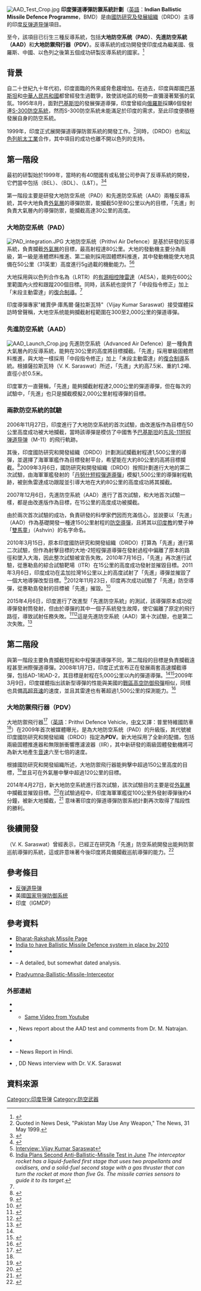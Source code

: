 {{noteTA|G1=Military}}
[[Image:AAD_Test_Crop.jpg|thumb]]
'''印度彈道導彈防禦系統計劃'''（[[英語|英語]]：'''Indian Ballistic Missile Defence Programme'''，BMD）是由[[國防研究及發展組織|國防研究及發展組織]]（DRDO）主導的印度[[反弹道导弹|反弹道导弹]]項目。

至今，該項目已衍生三種反導系統，包括'''大地防空系统（PAD）'''、'''先進防空系統（AAD）'''和'''大地防禦飛行器（PDV）'''。反導系統的成功開發使印度成為繼美國、俄羅斯、中國、以色列之後第五個成功研製反導系統的國家。<ref>{{cite press release | title = Development of Ballistic Missile Defence System: Year End Review | publisher = [[Ministry_of_Defence_(India)|Ministry of Defence]] | date = 28 December 2007 | url = http://pib.nic.in/release/release.asp?relid=34262 | accessdate = 26 January 2008 | archive-date = 2008-01-05 | archive-url = https://web.archive.org/web/20080105043512/http://pib.nic.in/release/release.asp?relid=34262 | dead-url = no }}</ref>

== 背景 ==
自二十世紀九十年代初，印度面臨的外來威脅愈趨增加。在過去，印度與鄰國[[巴基斯坦|巴基斯坦]]和[[中華人民共和國|中華人民共和國]]都曾經發生過戰爭，致使該地區的局勢一直彌漫著緊張的氣氛。1995年8月，面對[[巴基斯坦|巴基斯坦]]的發展彈道導彈，印度曾經向[[俄羅斯|俄羅斯]]採購6個發射連[[S-300导弹|S-300防空系統]]，然而S-300防空系統未能滿足於印度的需求，至此印度便積極發展自身的防空系統。

1999年，印度正式展開彈道導彈防禦系統的開發工作。<ref>Quoted in News Desk, "Pakistan May Use Any Weapon," The News, 31 May 1999.</ref>同時，{{link-en|印度國防研究和開發組織|Defence Research and Development Organisation}}（DRDO）也和[[以色列航太工業|以色列航太工業]]合作，其中項目的成功也離不開以色列的支持。

== 第一階段 ==
最初的研製始於1999年，當時約有40間國有或私營公司參與了反導系統的開發，它們當中包括{{link-en|巴拉特電子有限公司|Bharat Electronics}}（BEL）、{{link-en|巴拉特動力有限公司|Bharat Dynamics}}（BDL）、{{link-en|拉森特博洛|Larsen & Toubro}}（L&T）。<ref>{{Cite web |url=http://www.thehindubusinessline.com/2008/01/27/stories/2008012750100500.htm |title=The Hindu Business Line : 40 cos involved in making of missile killers |accessdate=2015-09-19 |archive-date=2012-09-18 |archive-url=https://archive.is/20120918091519/http://www.thehindubusinessline.com/2008/01/27/stories/2008012750100500.htm |dead-url=no }}</ref><ref name=ft>{{Cite news|url=http://www.hindu.com/thehindu/fline/fl2425/stories/20080104242512300.htm|title=Smashing hit|accessdate=6 February 2008|author=T.S. SUBRAMANIAN|date=22 December 2007 – 4 Jan 2008|work=Frontline|location=Chennai, India|archive-date=2011-08-17|archive-url=https://web.archive.org/web/20110817221339/http://www.hindu.com/thehindu/fline/fl2425/stories/20080104242512300.htm|dead-url=no}}</ref>

第一階段主要是研發大地防空系统（PAD）和先進防空系統（AAD）兩種反導系統，其中大地負責[[散逸层|外氣層]]的導彈防禦，能攔截50至80公里以內的目標，「先進」則負責大氣層內的導彈防禦，能攔截高達30公里的高度。

=== 大地防空系统（PAD） ===
[[Image:PAD_integration.JPG|thumb]]
大地防空系统（Prithvi Air Defence）是基於{{link-en|大地短程彈道導彈|Prithvi (missile)}}研發的反導系統，負責攔截[[散逸层|外氣層]]的目標，最高射程達80公里。大地的發動機主要分為兩級，第一級是液體燃料推進、第二級則採用固體燃料推進，其中發動機能使大地具備在50公里（31英里）高度進行5[[G力|g]]過載的機動能力。<ref name=vk>[http://www.defensenews.com/aero/story.php?id=2524130 Interview: Vijay Kumar Saraswat]{{dead link|date=December 2012}}</ref><ref>[http://www.space.com/spacenews/archive07/indbmd_0129.html India Plans Second Anti-Ballistic-Missile Test in June] {{Wayback|url=http://www.space.com/spacenews/archive07/indbmd_0129.html |date=20090711191002 }}''The interceptor rocket has a liquid-fuelled first stage that uses two propellants and oxidisers, and a solid-fuel second stage with a gas thruster that can turn the rocket at more than five Gs. The missile carries sensors to guide it to its target.''</ref>

大地採用與以色列合作名為{{link-en|劍魚遠程跟蹤雷達|Swordfish Long Range Tracking Radar}}（LRTR）的[[電子掃描陣列雷達#相位掃描：主動相位陣列|有源相控陣雷達]]（AESA），能夠在600公里範圍內火控和跟蹤200個目標。同時，該系統也提供了「中段指令修正」加上「末段主動雷達」的[[导弹制导#複合導引|復合制導]]。<ref name=vk/> 

印度導彈專家"維賈伊·庫馬爾·薩拉斯瓦特"（Vijay Kumar Saraswat）接受媒體採訪時曾聲稱，大地空系统能夠攔截射程範圍在300至2,000公里的彈道導彈。

=== 先進防空系統（AAD） ===
[[Image:AAD_Launch_Crop.jpg|thumb]]
先進防空系統（Advanced Air Defence）是一種負責大氣層內的反導系統，能夠在30公里的高度將目標攔截。「先進」採用單級固體燃料推進，與大地一樣採用「中段指令修正」加上「末段主動雷達」的[[导弹制导#複合導引|復合制導]]系統。根據薩拉斯瓦特（V. K. Saraswat）所述，「先進」大約高7.5米、重約1.2噸、直徑小於0.5米。

印度軍方一直聲稱，「先進」能夠攔截射程達2,000公里的彈道導彈，但在每次的試驗中，「先進」也只是攔截模擬2,000公里射程導彈的目標。

=== 兩款防空系統的試驗 ===
2006年11月27日，印度進行了大地防空系統的首次試驗，由{{link-en|大地-2短程彈道導彈|Prithvi (missile)#Prithvi II}}改進版作為目標在50公里高度成功被大地攔截，當時該導彈是模仿了中國售予[[巴基斯坦|巴基斯坦]]的[[东风-11短程弹道导弹|东风-11短程弹道导弹]]（M-11）的飛行軌跡。

其後，印度國防研究和開發組織（DRDO）計劃測試攔截射程達1,500公里的導彈，並選擇了海軍軍艦作為目標發射平台，希望能在大約80公里的高將目標攔截。<ref>{{Cite web |url=http://www.flonnet.com/stories/20090213260309700.htm |title=Missile shield |accessdate=2015-09-19 |archive-date=2009-01-31 |archive-url=https://web.archive.org/web/20090131052422/http://www.flonnet.com/stories/20090213260309700.htm |dead-url=yes }}</ref>2009年3月6日，國防研究和開發組織（DRDO）按照計劃進行大地的第二次試驗，由海軍軍艦發射的「[[丹努什短程彈道導彈|丹努什短程彈道導彈]]」模擬1,500公里的導彈射程軌跡，被劍魚雷達成功跟蹤並引導大地在大約80公里的高度成功將其攔截。

2007年12月6日，先進防空系統（AAD）進行了首次試驗，和大地首次試驗一樣，都是由{{link-en|大地-2短程彈道導彈|Prithvi (missile)#Prithvi II}}改進版作為目標，在15公里的高度成功被攔截。

由於兩次首次試驗的成功，負責研發的科學家們因而充滿信心，並說要以「先進」（AAD）作為基礎開發一種達150公里射程的[[防空導彈|防空導彈]]，且將其以[[印度教|印度教]]的雙子神「[[雙馬童|雙馬童]]」（Ashvin）的名字命名。

2010年3月15日，原本印度國防研究和開發組織（DRDO）打算為「先進」進行第二次試驗，但作為射擊目標的大地-2短程彈道導彈在發射過程中偏離了原本的路徑和墜入大海，因此整次試驗被宣告失敗。2010年7月16日，「先進」再次進行試驗，從惠勒島的綜合試驗靶場（ITR）在15公里的高度成功發射並摧毀目標。2011年3月6日，印度成功在孟加拉灣16公里以上的高度試射了「先進」導彈並摧毀了一個大地導彈改型目標。<ref>{{cite web |url=http://www.ndtv.com/article/india/interceptor-missile-test-fired-successfully-89715?pfrom=home-India |title=Interceptor missile test fired successfully |publisher=Ndtv.com |date=6 March 2011 |accessdate=6 December 2012 |archive-date=2012-10-04 |archive-url=https://web.archive.org/web/20121004152328/http://www.ndtv.com/article/india/interceptor-missile-test-fired-successfully-89715?pfrom=home-India |dead-url=no }}</ref>2012年11月23日，印度再次成功試驗了「先進」防空導彈，從惠勒島發射的目標被「先進」摧毀。<ref>{{cite news | url=http://defencenews.in/defence-news-internal.asp?get=new&id=1465 | title=India successfully test-fires AAD missile interceptor | date=23 November 2012 | deadurl=yes | archiveurl=https://web.archive.org/web/20130311002913/http://defencenews.in/defence-news-internal.asp?get=new&id=1465 | archivedate=2013年3月11日 | accessdate=2015年9月19日 }}</ref>

2015年4月6日，印度進行了改進型「先進防空系統」的測試，該導彈原本成功從導彈發射筒發射，但由於導彈的其中一個子系統發生故障，使它偏離了原定的飛行路徑，導致試射任務失敗。<ref>{{Cite web |url=http://www.business-standard.com/article/current-affairs/star-wars-setback-as-drdo-interceptor-missile-malfunctions-115040601007_1.html |title=Star Wars setback as DRDO interceptor missile malfunctions |access-date=2015-09-19 |archive-date=2020-10-24 |archive-url=https://web.archive.org/web/20201024153033/https://www.business-standard.com/article/current-affairs/star-wars-setback-as-drdo-interceptor-missile-malfunctions-115040601007_1.html |dead-url=no }}</ref><ref>{{Cite web |url=http://www.thehindu.com/news/national/intercepter-missile-test-odisha-coast-wheeler-island-drdo/article7073662.ece?ref=sliderNews |title=Interceptor missile test off Odisha coast fails |access-date=2015-09-19 |archive-date=2016-01-23 |archive-url=https://web.archive.org/web/20160123001117/http://www.thehindu.com/news/national/intercepter-missile-test-odisha-coast-wheeler-island-drdo/article7073662.ece?ref=sliderNews |dead-url=no }}</ref>這是先進防空系統（AAD）第十次試驗，也是第二次失敗。<ref>{{cite news|title=印度拦截导弹再失败美俄之盾威力又如何|url=http://world.huanqiu.com/hot/2015-04/6223774.html|date=2015-04-18|accessdate=2015-09-19|archive-date=2016-03-04|archive-url=https://web.archive.org/web/20160304095402/http://world.huanqiu.com/hot/2015-04/6223774.html|dead-url=no}}</ref>

== 第二階段 ==
與第一階段主要負責攔截短程和中程彈道導彈不同，第二階段的目標是負責攔截遠程甚至洲際彈道導彈。2008年1月7日，印度正式宣布正在發展兩套高速攔截導彈，包括AD-1和AD-2，其目標是射程在5,000公里以內的彈道導彈。<ref name=PDV_2/><ref>{{cite web |url=http://www.hindu.com/thehindu/holnus/008200801071858.htm |title=India to develop high speed interceptors |work=The Hindu |date=7 January 2008 |accessdate=6 December 2012 |archive-date=2012-11-05 |archive-url=https://web.archive.org/web/20121105191155/http://www.hindu.com/thehindu/holnus/008200801071858.htm |dead-url=no }}</ref>2009年3月9日，印度媒體指出該新型導彈的性能與美國的[[戰區高空防御飛彈|戰區高空防御飛彈]]相似，同樣也具備[[高超音速|高超音速]]的速度，並且其雷達也有著超過1,500公里的探測能力。<ref>{{cite web|url=http://indiatoday.intoday.in/index.php?option=com_content&task=view&id=31874&sectionid=4&issueid=96&Itemid=1 |title=DRDO readies shield against Chinese ICBMs |work=India Today |date=9 March 2009 |accessdate=6 December 2012}}</ref>

=== 大地防禦飛行器（PDV） ===
大地防禦飛行器<ref>{{cite news|title=印度進行新型攔截彈高空反導試驗|url=http://d.wanfangdata.com.cn/periodical/junssl201409012|date=2014-09-02|accessdate=2015-09-19|archive-date=2016-08-15|archive-url=https://web.archive.org/web/20160815212516/http://d.wanfangdata.com.cn/periodical/junssl201409012|dead-url=no}}</ref>（[[英語|英語]]：Prithvi Defence Vehicle，[[中文|中文]]又譯：普里特維國防車<ref name=PDV_1/>）在2009年首次被媒體曝光，是為大地防空系统（PAD）的升級版，其代號被印度國防研究和開發組織（DRDO）指定為'''PDV'''。新大地採用了全新的配備，包括兩級固體推進器和無限脈衝響應濾波器（IIR），其中新研發的兩級固體發動機將可為新大地產生[[音速|音速]]六至七倍的速度。

根據國防研究和開發組織所述，大地防禦飛行器能夠擊中超過150公里高度的目標，<ref name=PDV_2>{{cite news|title=印度反導系統難擋中巴“導彈雨”|url=http://hk.crntt.com/doc/1023/3/2/3/102332384.html?coluid=59&kindid=0&docid=102332384&mdate=1207100315|date=2012-12-07|accessdate=2015-09-19|archive-date=2016-03-04|archive-url=https://web.archive.org/web/20160304094859/http://hk.crntt.com/doc/1023/3/2/3/102332384.html?coluid=59&kindid=0&docid=102332384&mdate=1207100315|dead-url=no}}</ref>並且可在外氣層中擊中超過120公里的目標。

2014年4月27日，新大地防空系統進行首次試驗，該次試驗目的主要是從[[散逸层|外氣層]]中攔截並摧毀目標。<ref>{{cite web |url=http://news.outlookindia.com/items.aspx?artid=838755 |title=India Successfully Test-Fires New Interceptor Missile |publisher=News.outlookindia.com |date= |accessdate=2014-04-30 |deadurl=yes |archiveurl=https://web.archive.org/web/20140428163936/http://news.outlookindia.com/items.aspx?artid=838755 |archivedate=2014-04-28 }}</ref>在試驗過程中，印度海軍軍艦從100公里外發射導彈後約4分鐘，被新大地攔截，<ref name=PDV_1>{{cite news|title=攔截遠程高空彈道導彈 印度7次測試成功|url=http://m.epochtimes.com/article.php?url=%2Fb5%2F14%2F4%2F28%2Fn4142259&encode=b5&back=1|date=2014-04-28|deadurl=yes|archiveurl=https://web.archive.org/web/20160304190405/http://m.epochtimes.com/article.php?url=%2Fb5%2F14%2F4%2F28%2Fn4142259&encode=b5&back=1|archivedate=2016-03-04|accessdate=2015-09-19}}</ref>
意味著印度的彈道導彈防禦系統計劃再次取得了階段性的勝利。

== 後續開發 ==
{{link-en|薩拉斯瓦特|V. K. Saraswat}}（V. K. Saraswat）曾經表示，已經正在研究為「先進」防空系統開發出能夠防禦巡航導彈的系統，這或許意味著今後印度將具備攔截巡航導彈的能力。<ref name=IBNLIVE>{{cite news|title=India discovers methods to face missile wars|url=http://ibnlive.in.com/news/missile-wars-india-prepares-itself-after-cruise-missile-tests-by-pak/54298-3.html|accessdate=8 August 2012|newspaper=IBNLive|date=16 Dec 2007|archive-date=2013-01-26|archive-url=https://archive.today/20130126025050/http://ibnlive.in.com/news/missile-wars-india-prepares-itself-after-cruise-missile-tests-by-pak/54298-3.html|dead-url=yes}}</ref>

== 參考條目 ==
*[[反弹道导弹|反弹道导弹]]
*美國[[国家导弹防御系统|国家导弹防御系统]]
*印度{{link-en|綜合導彈發​​展計劃|Integrated Guided Missile Development Program}}（IGMDP）

== 參考資料 ==
* [https://web.archive.org/web/20080212071512/http://www.bharat-rakshak.com/MISSILES/Armoury.html Bharat-Rakshak Missile Page]
* [http://www.domain-b.com/aero/space/launch_veh/20080108_defence.html India to have Ballistic Missile Defence system in place by 2010] {{Wayback|url=http://www.domain-b.com/aero/space/launch_veh/20080108_defence.html |date=20160810141203 }}
* {{Cite journal | author = Ghazala Yasmin | year = 2006 | title = Missile Defence in South Asia: Implications for the Region | journal = Strategic Studies Journal | volume = 26 | issue = 3 | publisher = Institute of Strategic Studies, Islamabad (ISSI) | location = Islamabad | url = http://www.issi.org.pk/journal/2006_files/no_3/article/a4.htm | accessdate = 26 January 2008 | archiveurl = https://web.archive.org/web/20080202074834/http://www.issi.org.pk/journal/2006_files/no_3/article/a4.htm | archivedate = 2008年2月2日 | deadurl = yes }}
* {{Cite journal | author = Dr. Sanjay Badri-Maharaj | title = Ballistic Missile Defence for India | journal = IAF Today | publisher = Bharat-Rakshak | url = http://www.bharat-rakshak.com/IAF/Info/BMD.html | accessdate = 26 January 2008 | archiveurl = https://web.archive.org/web/20071112050607/http://www.bharat-rakshak.com/IAF/Info/BMD.html | archivedate = 2007年11月12日 | deadurl = yes }} – A detailed, but somewhat dated analysis.
* [http://www.deagel.com/news/Pradyumna-Ballistic-Missile-Interceptor-Scores-Third-Successful-Test-at-80km-of-Altitude_n000005789.aspx Pradyumna-Ballistic-Missile-Interceptor] {{Wayback|url=http://www.deagel.com/news/Pradyumna-Ballistic-Missile-Interceptor-Scores-Third-Successful-Test-at-80km-of-Altitude_n000005789.aspx |date=20200131122121 }}

=== 外部連結 ===
* {{Cite video
 |date        = March 2009
 |title       = Third ABM test
 |url         = http://media1.itgo.in/indiatoday/video/March/030909103151_VTS_01_1_156k.wmv
 |format      = wmv
 |medium      = 
 |publisher   = DRDO
 |location    = Integrated Test Range, Chandipur
 |accessdate  = 2009
 |deadurl     = yes
 |archiveurl  = https://web.archive.org/web/20120308192355/http://media1.itgo.in/indiatoday/video/March/030909103151_VTS_01_1_156k.wmv
 |archivedate = 2012-03-08
}}
* {{Cite video
 |date         = 6 December 2007
 |title        = AAD Test Launch Video
 |url          = http://www.drdo.org/bnews/anti_test/aadst.wmv
 |format       = wmv
 |medium       = 
 |publisher    = DRDO
 |location     = Integrated Test Range, Chandipur
 |accessdate   = 26 January 2008
 |archive-date = 2009-03-27
 |archive-url  = https://web.archive.org/web/20090327141043/http://www.drdo.org/bnews/anti_test/aadst.wmv
 |dead-url     = no
}}
** [http://www.youtube.com/watch?v=oZpjVchNgUg Same Video from Youtube] {{Wayback|url=http://www.youtube.com/watch?v=oZpjVchNgUg |date=20170406224126 }}
* {{Cite video
 |people       = 
 |date         = 6 December 2007
 |title        = New Addition to India's Missile Shield
 |url          = http://www.youtube.com/watch?v=EHmbvscPx0A
 |medium       = News Report
 |publisher    = [[Times_Now|Times Now]]
 |accessdate   = 27 January 2008
 |archive-date = 2017-04-06
 |archive-url  = https://web.archive.org/web/20170406223026/https://www.youtube.com/watch?v=EHmbvscPx0A
 |dead-url     = no
}}, News report about the AAD test and comments from Dr. M. Natrajan.
* {{Cite video
 |people       = Vishal Thapar
 |date         = 15 December 2008
 |title        = India's Answer To Pakistan's cruise missiles
 |url          = http://www.youtube.com/watch?v=liq89UcnIYA
 |medium       = News Report
 |publisher    = CNN-IBN
 |accessdate   = 27 January 2008
 |quote        = Dr. Saraswat, "Our studies have indicated that it ''(AAD)'' will be able to handle a cruise missile intercept".
 |archive-date = 2017-04-06
 |archive-url  = https://web.archive.org/web/20170406221848/https://www.youtube.com/watch?v=liq89UcnIYA
 |dead-url     = no
}}
* {{Cite video
 |people       = 
 |date         = September 2007
 |title        = Brahmos Missile and Interceptor Missile Development
 |url          = http://www.youtube.com/watch?v=uVmsdJHPU5o
 |medium       = Television production
 |publisher    = S1 TV
 |time         = 1:36
 |access-date  = 2015-09-19
 |archive-date = 2015-12-15
 |archive-url  = https://web.archive.org/web/20151215220002/https://www.youtube.com/watch?v=uVmsdJHPU5o
 |dead-url     = no
}} – News Report in Hindi.
* {{Cite video
 |people       = 
 |date         = 1 May 2006
 |title        = Indian Tactical Missile Development
 |url          = http://www.youtube.com/watch?v=ah2Xw8WCKQE
 |medium       = Television production
 |publisher    = [[Doordarshan|Doordarshan News]]
 |accessdate   = 27 January 2008
 |time         = 
 |archive-date = 2017-04-06
 |archive-url  = https://web.archive.org/web/20170406222631/https://www.youtube.com/watch?v=ah2Xw8WCKQE
 |dead-url     = no
}}, DD News interview with Dr. V.K. Saraswat

== 資料來源 ==
{{Reflist|2}}

[[Category:印度导弹|Category:印度导弹]]
[[Category:防空武器|Category:防空武器]]